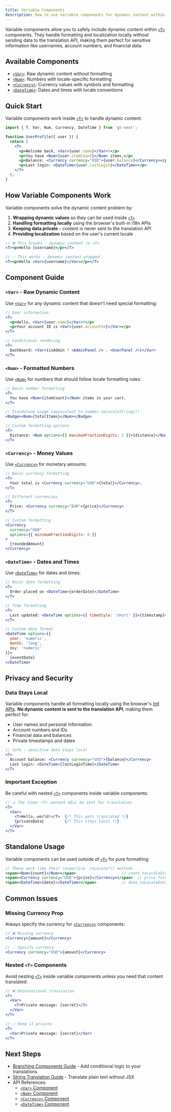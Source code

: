 ```yaml
---
title: Variable Components
description: How to use variable components for dynamic content within translations
---
```


Variable components allow you to safely include dynamic content within [`<T>`](/docs/next/api/components/t) components. They handle formatting and localization locally without sending data to the translation API, making them perfect for sensitive information like usernames, account numbers, and financial data.

## Available Components

- [`<Var>`](/docs/next/api/components/var): Raw dynamic content without formatting
- [`<Num>`](/docs/next/api/components/num): Numbers with locale-specific formatting
- [`<Currency>`](/docs/next/api/components/currency): Currency values with symbols and formatting
- [`<DateTime>`](/docs/next/api/components/datetime): Dates and times with locale conventions

## Quick Start

Variable components work inside [`<T>`](/docs/next/api/components/t) to handle dynamic content:

```jsx
import { T, Var, Num, Currency, DateTime } from 'gt-next';

function UserProfile({ user }) {
  return (
    <T>
      <p>Welcome back, <Var>{user.name}</Var>!</p>
      <p>You have <Num>{user.itemCount}</Num> items.</p>
      <p>Balance: <Currency currency="USD">{user.balance}</Currency></p>
      <p>Last login: <DateTime>{user.lastLogin}</DateTime></p>
    </T>
  );
}
```

## How Variable Components Work

Variable components solve the dynamic content problem by:

1. **Wrapping dynamic values** so they can be used inside [`<T>`](/docs/next/api/components/t)
2. **Handling formatting locally** using the browser's built-in i18n APIs  
3. **Keeping data private** - content is never sent to the translation API
4. **Providing localization** based on the user's current locale

```jsx
// ❌ This breaks - dynamic content in <T>
<T><p>Hello {username}</p></T>

// ✅ This works - dynamic content wrapped
<T><p>Hello <Var>{username}</Var></p></T>
```

## Component Guide

### `<Var>` - Raw Dynamic Content

Use [`<Var>`](/docs/next/api/components/var) for any dynamic content that doesn't need special formatting:

```jsx
// User information
<T>
  <p>Hello, <Var>{user.name}</Var>!</p>
  <p>Your account ID is <Var>{user.accountId}</Var></p>
</T>

// Conditional rendering
<T>
  Dashboard: <Var>{isAdmin ? <AdminPanel /> : <UserPanel />}</Var>
</T>
```

### `<Num>` - Formatted Numbers

Use [`<Num>`](/docs/next/api/components/num) for numbers that should follow locale formatting rules:

```jsx
// Basic number formatting
<T>
  You have <Num>{itemCount}</Num> items in your cart.
</T>

// Standalone usage (equivalent to number.toLocaleString())
<Badge><Num>{totalItems}</Num></Badge>

// Custom formatting options
<T>
  Distance: <Num options={{ maximumFractionDigits: 2 }}>{distance}</Num> km
</T>
```

### `<Currency>` - Money Values

Use [`<Currency>`](/docs/next/api/components/currency) for monetary amounts:

```jsx
// Basic currency formatting
<T>
  Your total is <Currency currency="USD">{total}</Currency>.
</T>

// Different currencies
<T>
  Price: <Currency currency="EUR">{price}</Currency>
</T>

// Custom formatting
<Currency 
  currency="USD" 
  options={{ minimumFractionDigits: 0 }}
>
  {roundedAmount}
</Currency>
```

### `<DateTime>` - Dates and Times

Use [`<DateTime>`](/docs/next/api/components/datetime) for dates and times:

```jsx
// Basic date formatting
<T>
  Order placed on <DateTime>{orderDate}</DateTime>
</T>

// Time formatting
<T>
  Last updated: <DateTime options={{ timeStyle: 'short' }}>{timestamp}</DateTime>
</T>

// Custom date format
<DateTime options={{ 
  year: 'numeric', 
  month: 'long', 
  day: 'numeric' 
}}>
  {eventDate}
</DateTime>
```

## Privacy and Security

### Data Stays Local
Variable components handle all formatting locally using the browser's [Intl APIs](https://developer.mozilla.org/en-US/docs/Web/JavaScript/Reference/Global_Objects/Intl). **No dynamic content is sent to the translation API**, making them perfect for:

- User names and personal information
- Account numbers and IDs
- Financial data and balances
- Private timestamps and dates

```jsx
// Safe - sensitive data stays local
<T>
  Account balance: <Currency currency="USD">{balance}</Currency>
  Last login: <DateTime>{lastLoginTime}</DateTime>
</T>
```

### Important Exception
Be careful with nested [`<T>`](/docs/next/api/components/t) components inside variable components:

```jsx
// ⚠️ The inner <T> content WILL be sent for translation
<T>
  <Var>
    <T>Hello, world!</T>  {/* This gets translated */}
    {privateData}         {/* This stays local */}
  </Var>
</T>
```

## Standalone Usage

Variable components can be used outside of [`<T>`](/docs/next/api/components/t) for pure formatting:

```jsx
// These work like their respective .toLocale*() methods
<span><Num>{count}</Num></span>                    // count.toLocaleString()
<span><Currency currency="USD">{price}</Currency></span>  // price formatting
<span><DateTime>{date}</DateTime></span>           // date.toLocaleDateString()
```

## Common Issues

### Missing Currency Prop
Always specify the currency for [`<Currency>`](/docs/next/api/components/currency) components:

```jsx
// ❌ Missing currency
<Currency>{amount}</Currency>

// ✅ Specify currency
<Currency currency="USD">{amount}</Currency>
```

### Nested `<T>` Components
Avoid nesting [`<T>`](/docs/next/api/components/t) inside variable components unless you need that content translated:

```jsx
// ❌ Unintentional translation
<T>
  <Var>
    <T>Private message: {secret}</T>
  </Var>
</T>

// ✅ Keep it private
<T>
  <Var>Private message: {secret}</Var>
</T>
```

## Next Steps

- [Branching Components Guide](/docs/next/guides/branches) - Add conditional logic to your translations
- [String Translation Guide](/docs/next/guides/strings) - Translate plain text without JSX
- API References:
  - [`<Var>` Component](/docs/next/api/components/var)
  - [`<Num>` Component](/docs/next/api/components/num) 
  - [`<Currency>` Component](/docs/next/api/components/currency)
  - [`<DateTime>` Component](/docs/next/api/components/datetime)